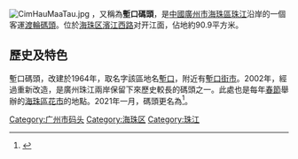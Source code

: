 
[[File:CimHauMaaTau.jpg|thumb]]
'''{{PAGENAME}}'''，又稱為'''塹口碼頭'''，是[[中國|中國]][[廣州市|廣州市]][[海珠區|海珠區]][[珠江|珠江]]沿岸的一個客運[[渡輪|渡輪]][[碼頭|碼頭]]。位於[[海珠区|海珠区]][[濱江西路|濱江西路]]对开江面，佔地約90.9平方米。

==歷史及特色==
塹口碼頭，改建於1964年，取名字該區地名[[塹口|塹口]]，附近有[[塹口街市|塹口街市]]。2002年，經過重新改造，是廣州珠江兩岸保留下來歷史較長的碼頭之一。此處也是每年[[春節|春節]]舉辦的[[广州花市|海珠區花市]]的地點。2021年一月，碼頭更名為{{PAGENAME}}<ref>{{cite web |title=广州公交集团客轮公司创新产品服务 激发企业活力 |url=http://www.prol.com.cn/newsdetails-01010301-345.html |website=www.prol.com.cn |publisher=广州公交集团客轮有限公司 |accessdate=2021-10-18 |quote=2020年，客轮公司还对珠江两个码头进行了更名：堑口码头将更名为“堑口（一劳大旧址）码头”，省总码头将更名为“省总（海珠广场）码头”。 |archive-date=2021-10-20 |archive-url=https://web.archive.org/web/20211020111913/http://www.prol.com.cn/newsdetails-01010301-345.html |dead-url=no }}</ref>。
	 

{{GZ-stub}}
[[Category:广州市码头|Category:广州市码头]]
[[Category:海珠区|Category:海珠区]]
[[Category:珠江|Category:珠江]]